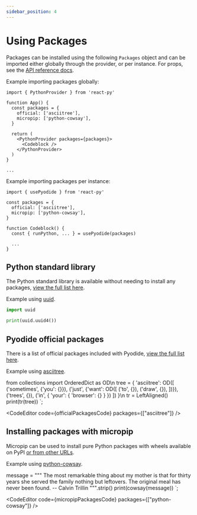 ```yaml
---
sidebar_position: 4
---
```



# Using Packages

Packages can be installed using the following `Packages` object and can be imported either globally through the provider, or per instance. For props, see the [API reference docs](../introduction/api-reference).

Example importing packages globally:

```tsx
import { PythonProvider } from 'react-py'

function App() {
  const packages = {
    official: ['asciitree'],
    micropip: ['python-cowsay'],
  }

  return (
    <PythonProvider packages={packages}>
      <Codeblock />
    </PythonProvider>
  )
}

...
```

Example importing packages per instance:

```tsx
import { usePyodide } from 'react-py'

const packages = {
  official: ['asciitree'],
  micropip: ['python-cowsay'],
}

function Codeblock() {
  const { runPython, ... } = usePyodide(packages)

  ...
}
```

## Python standard library

The Python standard library is available without needing to install any packages, [view the full list here](https://docs.python.org/3/library).

Example using [uuid](https://docs.python.org/3/library/uuid.html).

```python
import uuid

print(uuid.uuid4())
```

## Pyodide official packages

There is a list of official packages included with Pyodide, [view the full list here](https://pyodide.org/en/stable/usage/packages-in-pyodide.html).

Example using [asciitree](https://github.com/mbr/asciitree).

from collections import OrderedDict as OD\n
tree = {
    'asciitree': OD([
        ('sometimes',
            {'you': {}}),
        ('just',
            {'want': OD([
                ('to', {}),
                ('draw', {}),
            ])}),
        ('trees', {}),
        ('in', {
            'your': {
                'browser': {}
            }
        })
    ])
}\n
tr = LeftAligned()
print(tr(tree))
`;

<CodeEditor code={officialPackagesCode} packages={["asciitree"]} />

## Installing packages with micropip

Micropip can be used to install pure Python packages with wheels available on PyPI [or from other URLs](https://pyodide.org/en/stable/usage/loading-packages.html#installing-wheels-from-arbitrary-urls).

Example using [python-cowsay](https://github.com/James-Ansley/cowsay).

message = """
The most remarkable thing about my mother is that for thirty years she served
the family nothing but leftovers.  The original meal has never been found.
		-- Calvin Trillin
""".strip()
print(cowsay(message))
`;

<CodeEditor code={micropipPackagesCode} packages={["python-cowsay"]} />
